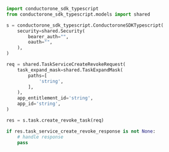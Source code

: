 ```python CreateRevokeTask.py
import conductorone_sdk_typescript
from conductorone_sdk_typescript.models import shared

s = conductorone_sdk_typescript.ConductoroneSDKTypescript(
    security=shared.Security(
        bearer_auth="",
        oauth="",
    ),
)

req = shared.TaskServiceCreateRevokeRequest(
    task_expand_mask=shared.TaskExpandMask(
        paths=[
            'string',
        ],
    ),
    app_entitlement_id='string',
    app_id='string',
)

res = s.task.create_revoke_task(req)

if res.task_service_create_revoke_response is not None:
    # handle response
    pass
```
